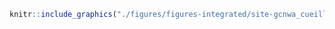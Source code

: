 <!-- #### Sites d’intérêt - GCNWA - Cueillette et collecte {-} -->


<!-- -------------------------------------------------- -->

```r
knitr::include_graphics("./figures/figures-integrated/site-gcnwa_cueillette_collecte.png")
```

<br>
